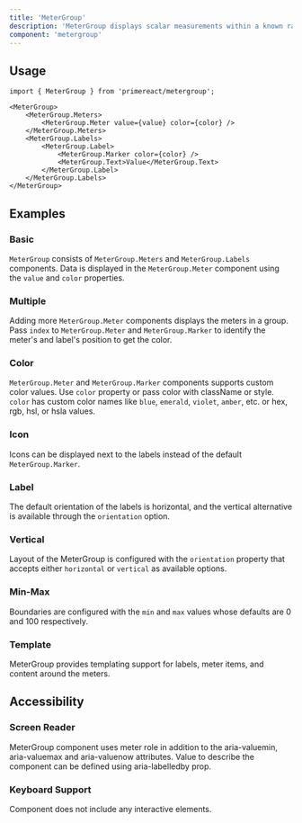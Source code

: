 ```yaml
---
title: 'MeterGroup'
description: 'MeterGroup displays scalar measurements within a known range.'
component: 'metergroup'
---
```


## Usage

```tsx
import { MeterGroup } from 'primereact/metergroup';
```

```tsx
<MeterGroup>
    <MeterGroup.Meters>
        <MeterGroup.Meter value={value} color={color} />
    </MeterGroup.Meters>
    <MeterGroup.Labels>
        <MeterGroup.Label>
            <MeterGroup.Marker color={color} />
            <MeterGroup.Text>Value</MeterGroup.Text>
        </MeterGroup.Label>
    </MeterGroup.Labels>
</MeterGroup>
```

## Examples

### Basic

`MeterGroup` consists of `MeterGroup.Meters` and `MeterGroup.Labels` components. Data is displayed in the `MeterGroup.Meter` component using the `value` and `color` properties.

<DocComponentViewer name="metergroup:basic-demo" />

### Multiple

Adding more `MeterGroup.Meter` components displays the meters in a group. Pass `index` to `MeterGroup.Meter` and `MeterGroup.Marker` to identify the meter's and label's position to get the color.

<DocComponentViewer name="metergroup:multiple-demo" />

### Color

`MeterGroup.Meter` and `MeterGroup.Marker` components supports custom color values. Use `color` property or pass color with className or style. `color` has custom color names like `blue`, `emerald`, `violet`, `amber`, etc. or hex, rgb, hsl, or hsla values.

<DocComponentViewer name="metergroup:color-demo" />

### Icon

Icons can be displayed next to the labels instead of the default `MeterGroup.Marker`.

<DocComponentViewer name="metergroup:icon-demo" />

### Label

The default orientation of the labels is horizontal, and the vertical alternative is available through the `orientation` option.

<DocComponentViewer name="metergroup:label-demo" />

### Vertical

Layout of the MeterGroup is configured with the `orientation` property that accepts either `horizontal` or `vertical` as available options.

<DocComponentViewer name="metergroup:vertical-demo" />

### Min-Max

Boundaries are configured with the `min` and `max` values whose defaults are 0 and 100 respectively.

<DocComponentViewer name="metergroup:minmax-demo" />

### Template

MeterGroup provides templating support for labels, meter items, and content around the meters.

<DocComponentViewer name="metergroup:template-demo" />

## Accessibility

### Screen Reader

MeterGroup component uses meter role in addition to the aria-valuemin, aria-valuemax and aria-valuenow attributes. Value to describe the component can be defined using aria-labelledby prop.

### Keyboard Support

Component does not include any interactive elements.
